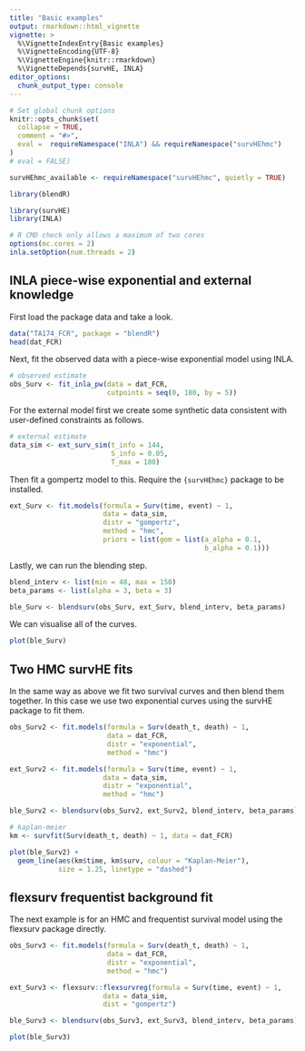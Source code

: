 ```yaml
---
title: "Basic examples"
output: rmarkdown::html_vignette
vignette: >
  %\VignetteIndexEntry{Basic examples}
  %\VignetteEncoding{UTF-8}
  %\VignetteEngine{knitr::rmarkdown}
  %\VignetteDepends{survHE, INLA}
editor_options: 
  chunk_output_type: console
---
```


```r
# Set global chunk options
knitr::opts_chunk$set(
  collapse = TRUE,
  comment = "#>",
  eval =  requireNamespace("INLA") && requireNamespace("survHEhmc")
)
# eval = FALSE)

survHEhmc_available <- requireNamespace("survHEhmc", quietly = TRUE)
```

```r
library(blendR)
```

```r
library(survHE)
library(INLA)
```

```r
# R CMD check only allows a maximum of two cores
options(mc.cores = 2)
inla.setOption(num.threads = 2)
```


## INLA piece-wise exponential and external knowledge

First load the package data and take a look.

```r
data("TA174_FCR", package = "blendR")
head(dat_FCR)
```

Next, fit the observed data with a piece-wise exponential model using INLA.

```r
# observed estimate
obs_Surv <- fit_inla_pw(data = dat_FCR,
                        cutpoints = seq(0, 180, by = 5))
```

For the external model first we create some synthetic data consistent with user-defined constraints as follows.

```r
# external estimate
data_sim <- ext_surv_sim(t_info = 144,
                         S_info = 0.05,
                         T_max = 180)
```

Then fit a gompertz model to this. Require the `{survHEhmc}` package to be installed.

```r
ext_Surv <- fit.models(formula = Surv(time, event) ~ 1,
                       data = data_sim,
                       distr = "gompertz",
                       method = "hmc",
                       priors = list(gom = list(a_alpha = 0.1,
                                                b_alpha = 0.1)))
```

Lastly, we can run the blending step.

```r
blend_interv <- list(min = 48, max = 150)
beta_params <- list(alpha = 3, beta = 3)

ble_Surv <- blendsurv(obs_Surv, ext_Surv, blend_interv, beta_params)
```

We can visualise all of the curves.

```r
plot(ble_Surv)
```

## Two HMC survHE fits

In the same way as above we fit two survival curves and then blend them together.
In this case we use two exponential curves using the survHE package to fit them.

```r
obs_Surv2 <- fit.models(formula = Surv(death_t, death) ~ 1,
                        data = dat_FCR,
                        distr = "exponential",
                        method = "hmc")

ext_Surv2 <- fit.models(formula = Surv(time, event) ~ 1,
                       data = data_sim,
                       distr = "exponential",
                       method = "hmc")
```

```r
ble_Surv2 <- blendsurv(obs_Surv2, ext_Surv2, blend_interv, beta_params)

# kaplan-meier
km <- survfit(Surv(death_t, death) ~ 1, data = dat_FCR)

plot(ble_Surv2) +
  geom_line(aes(km$time, km$surv, colour = "Kaplan-Meier"),
            size = 1.25, linetype = "dashed")
```

## flexsurv frequentist background fit

The next example is for an HMC and frequentist survival model using the flexsurv package directly.

```r
obs_Surv3 <- fit.models(formula = Surv(death_t, death) ~ 1,
                        data = dat_FCR,
                        distr = "exponential",
                        method = "hmc")

ext_Surv3 <- flexsurv::flexsurvreg(formula = Surv(time, event) ~ 1,
                       data = data_sim,
                       dist = "gompertz")

ble_Surv3 <- blendsurv(obs_Surv3, ext_Surv3, blend_interv, beta_params)

plot(ble_Surv3)
```
